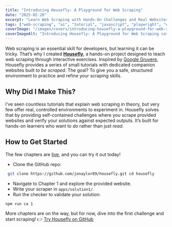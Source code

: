 ```yaml
---
title: "Introducing Housefly: A Playground for Web Scraping"
date: "2025-02-28"
excerpt: "Learn Web Scraping with Hands-On Challenges and Real Websites"
tags: ["web-scraping", "ai", "tutorial", "javascript", "playwright", "education"]
coverImage: "/images/covers/introducing-housefly-a-playground-for-web-scraping-cover.jpg"
coverImageAlt: "Introducing Housefly: A Playground for Web Scraping cover image"
---
```


Web scraping is an essential skill for developers, but learning it can be tricky. That’s why I created [**Housefly**](https://housefly.cc), a hands-on project designed to teach web scraping through interactive exercises. Inspired by [Google Gruyere](https://google-gruyere.appspot.com/), Housefly provides a series of small tutorials with dedicated companion websites built *to be scraped*. The goal? To give you a safe, structured environment to practice and refine your scraping skills.

## Why Did I Make This?

I’ve seen countless tutorials that explain web scraping in theory, but very few offer real, controlled environments to experiment in. Housefly solves that by providing self-contained challenges where you scrape provided websites and verify your solutions against expected outputs. It’s built for hands-on learners who want to *do* rather than just *read*.

## How to Get Started

The few chapters are [live](https://www.housefly.cc/posts/section-1), and you can try it out today!
  - Clone the GitHub repo:
```sh
 git clone https://github.com/jonaylor89/housefly.git cd housefly
```
- Navigate to Chapter 1 and explore the provided website.
- Write your scraper in `apps/solution1/`.
- Run the checker to validate your solution:

```sh
npm run ca 1
```

More chapters are on the way, but for now, dive into the first challenge and start scraping!
👉 [Try Housefly on GitHub](https://github.com/jonaylor89/housefly)
